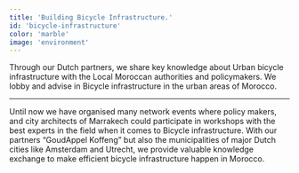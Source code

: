 ```yaml
---
title: 'Building Bicycle Infrastructure.'
id: 'bicycle-infrastructure'
color: 'marble'
image: 'environment'
---
```


Through our Dutch partners, we share key knowledge about Urban bicycle infrastructure with the Local Moroccan authorities and policymakers. We lobby and advise in Bicycle infrastructure in the urban areas of Morocco.

---

Until now we have organised many network events where policy makers, and city architects of Marrakech could participate in workshops with the best experts in the field when it comes to Bicycle infrastructure. With our partners “GoudAppel Koffeng” but also the municipalities of major Dutch cities like Amsterdam and Utrecht, we provide valuable knowledge exchange to make efficient bicycle infrastructure happen in Morocco.
